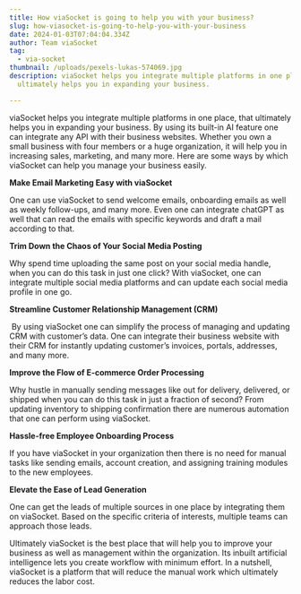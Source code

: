 ```yaml
---
title: How viaSocket is going to help you with your business?
slug: how-viasocket-is-going-to-help-you-with-your-business
date: 2024-01-03T07:04:04.334Z
author: Team viaSocket
tag:
  - via-socket
thumbnail: /uploads/pexels-lukas-574069.jpg
description: viaSocket helps you integrate multiple platforms in one place, that
  ultimately helps you in expanding your business.

---
```

viaSocket helps you integrate multiple platforms in one place, that ultimately helps you in expanding your business. By using its built-in AI feature one can integrate any API with their business websites. Whether you own a small business with four members or a huge organization, it will help you in increasing sales, marketing, and many more. Here are some ways by which viaSocket can help you manage your business easily. 

**Make Email Marketing Easy with viaSocket** 

One can use viaSocket to send welcome emails, onboarding emails as well as weekly follow-ups, and many more. Even one can integrate chatGPT as well that can read the emails with specific keywords and draft a mail according to that. 

**Trim Down the Chaos of Your Social Media Posting**

Why spend time uploading the same post on your social media handle, when you can do this task in just one click? With viaSocket, one can integrate multiple social media platforms and can update each social media profile in one go.

**Streamline Customer Relationship Management (CRM)**

 By using viaSocket one can simplify the process of managing and updating CRM with customer’s data. One can integrate their business website with their CRM for instantly updating customer’s invoices, portals, addresses, and many more.

**Improve the Flow of E-commerce Order Processing**

Why hustle in manually sending messages like out for delivery, delivered, or shipped when you can do this task in just a fraction of second? From updating inventory to shipping confirmation there are numerous automation that one can perform using viaSocket.

**Hassle-free Employee Onboarding Process**

If you have viaSocket in your organization then there is no need for manual tasks like sending emails, account creation, and assigning training modules to the new employees.

**Elevate the Ease of Lead Generation**

One can get the leads of multiple sources in one place by integrating them on viaSocket. Based on the specific criteria of interests, multiple teams can approach those leads. 

Ultimately viaSocket is the best place that will help you to improve your business as well as management within the organization. Its inbuilt artificial intelligence lets you create workflow with minimum effort. In a nutshell, viaSocket is a platform that will reduce the manual work which ultimately reduces the labor cost.